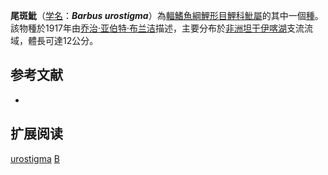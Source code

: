 {{Speciesbox 
| taxon = Barbus urostigma
| status = LC
| status_system = IUCN3.1
| authority = [[乔治·亚伯特·布兰洁|Boulenger]], 1917
| synonyms = 
}}

'''尾斑魮'''（[[学名|学名]]：'''''Barbus urostigma'''''）為[[輻鰭魚綱|輻鰭魚綱]][[鯉形目|鯉形目]][[鯉科|鯉科]][[魮屬|魮屬]]的其中一個[[種|種]]。該物種於1917年由[[乔治·亚伯特·布兰洁|乔治·亚伯特·布兰洁]]描述，主要分布於[[非洲|非洲]][[坦干伊喀湖|坦干伊喀湖]]支流流域，體長可達12公分。

== 参考文献 ==
*{{FishBase_species|genus=Barbus|species=urostigma|year=2011|month=12}}

== 扩展阅读 ==
{{refbegin}}
{{wikispecies-inline|Barbus urostigma|尾斑魮}}
{{refend}}
{{Taxonbar|from=Q3017887}}

[[Category:魮屬|urostigma]]
[[Category:1917年描述的鱼类|B]]

{{魚類小作品}}